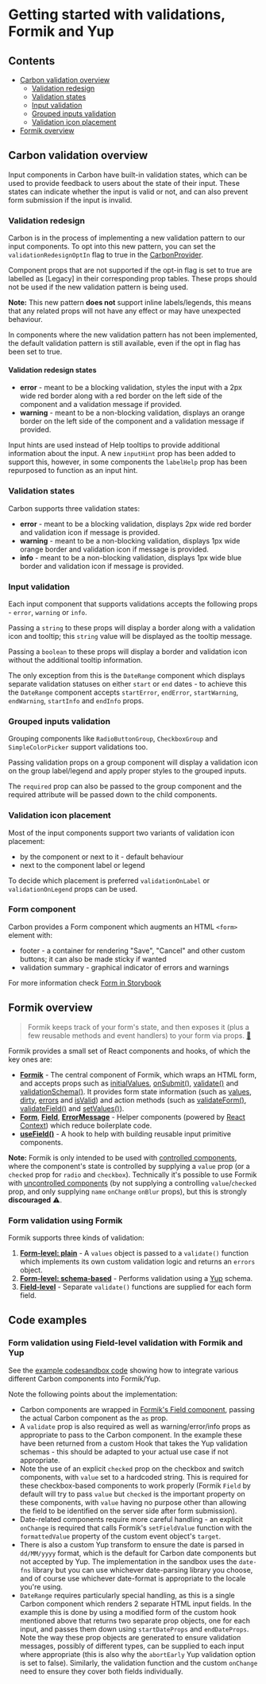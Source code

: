 

<Meta title="Documentation/Validations" />

# Getting started with validations, Formik and Yup

## Contents

- [Carbon validation overview](#carbon-validation-overview)
  - [Validation redesign](#validation-redesign)
  - [Validation states](#validation-states)
  - [Input validation](#input-validation)
  - [Grouped inputs validation](#grouped-inputs-validation)
  - [Validation icon placement](#validation-icon-placement)
- [Formik overview](#formik-overview)

## Carbon validation overview

Input components in Carbon have built-in validation states, which can be used to provide feedback to users about the state of their input. 
These states can indicate whether the input is valid or not, and can also prevent form submission if the input is invalid.

### Validation redesign

Carbon is in the process of implementing a new validation pattern to our input components. To opt into this new pattern, you can set the 
`validationRedesignOptIn` flag to true in the [CarbonProvider](https://carbon.sage.com/?path=/docs/carbon-provider--docs).

Component props that are not supported if the opt-in flag is set to true are labelled as [Legacy] in their corresponding prop tables. 
These props should not be used if the new validation pattern is being used.

**Note:** This new pattern **does not** support inline labels/legends, this means that any related props will not have any effect or may have unexpected behaviour. 

In components where the new validation pattern has not been implemented, the default validation pattern is still available, even if the opt in flag has been set to true.

#### Validation redesign states

- **error** - meant to be a blocking validation, styles the input with a 2px wide red border along with a red border on the left side of the component and a validation message if provided.
- **warning** - meant to be a non-blocking validation, displays an orange border on the left side of the component and a validation message if provided.

Input hints are used instead of Help tooltips to provide additional information about the input. A new `inputHint` prop has been added to support this, however, 
in some components the `labelHelp` prop has been repurposed to function as an input hint. 

<Canvas of={ValidationsStories.ValidationRedesign} />

### Validation states

Carbon supports three validation states:

- **error** - meant to be a blocking validation, displays 2px wide red border and validation icon if message is provided.
- **warning** - meant to be a non-blocking validation, displays 1px wide orange border and validation icon if message is provided.
- **info** - meant to be a non-blocking validation, displays 1px wide blue border and validation icon if message is provided.

### Input validation

Each input component that supports validations accepts the following props - `error`, `warning` or `info`.

Passing a `string` to these props will display a border along with a validation icon and tooltip; this `string` value will be displayed as the tooltip message.

<Canvas of={ValidationsStories.StringValidation} />

Passing a `boolean` to these props will display a border and validation icon without the additional tooltip information.

<Canvas of={ValidationsStories.BooleanValidation} />

The only exception from this is the `DateRange` component which displays separate validation statuses on either `start` or `end` dates - 
to achieve this the `DateRange` component accepts `startError`, `endError`, `startWarning`, `endWarning`, `startInfo` and `endInfo` props.

<Canvas of={ValidationsStories.DateRangeValidation} />

### Grouped inputs validation

Grouping components like `RadioButtonGroup`, `CheckboxGroup` and `SimpleColorPicker` support validations too.

<Canvas of={ValidationsStories.GroupedInputValidation} />

Passing validation props on a group component will display a validation icon on the group label/legend and apply proper styles to the grouped inputs.

<Canvas of={ValidationsStories.GroupedLegendValidation} />

The `required` prop can also be passed to the group component and the required attribute will be passed down to the child components.

<Canvas of={ValidationsStories.GroupedRequired} />

### Validation icon placement

Most of the input components support two variants of validation icon placement:

- by the component or next to it - default behaviour
- next to the component label or legend

To decide which placement is preferred `validationOnLabel` or `validationOnLegend` props can be used.

### Form component

Carbon provides a Form component which augments an HTML `<form>` element with:

- footer - a container for rendering "Save", "Cancel" and other custom buttons; it can also be made sticky if wanted
- validation summary - graphical indicator of errors and warnings

For more information check [Form in Storybook](https://carbon.sage.com/?path=/docs/form)

## Formik overview

> Formik keeps track of your form's state, and then exposes it (plus a few reusable methods and event handlers) to your
> form via props. [🔗](https://jaredpalmer.com/formik/docs/overview#the-gist)

Formik provides a small set of React components and hooks, of which the key ones are:

- [**Formik**](https://jaredpalmer.com/formik/docs/api/formik) - The central component of Formik, which wraps an
  HTML form, and accepts props such as
  [initialValues](https://jaredpalmer.com/formik/docs/api/formik#initialvalues-values),
  [onSubmit()](https://jaredpalmer.com/formik/docs/api/formik#onsubmit-values-values-formikbag-formikbag-void),
  [validate()](https://jaredpalmer.com/formik/docs/api/formik#validate-values-values-formikerrors-values-promise-any)
  and [validationSchema()](https://jaredpalmer.com/formik/docs/api/formik#validationschema-schema-schema). It
  provides form state information (such as
  [values](https://jaredpalmer.com/formik/docs/api/formik#values-field-string-any),
  [dirty](https://jaredpalmer.com/formik/docs/api/formik#dirty-boolean),
  [errors](https://jaredpalmer.com/formik/docs/api/formik#errors-field-string-string) and
  [isValid](https://jaredpalmer.com/formik/docs/api/formik#isvalid-boolean)) and action methods (such as
  [validateForm()](https://jaredpalmer.com/formik/docs/api/formik#validateform-values-any-promise-formikerrors-values),
  [validateField()](https://jaredpalmer.com/formik/docs/api/formik#validatefield-field-string-void) and
  [setValues()](https://jaredpalmer.com/formik/docs/api/formik#setvalues-fields-field-string-any-void)).
- [**Form**](https://jaredpalmer.com/formik/docs/api/form),
  [**Field**](https://jaredpalmer.com/formik/docs/api/field),
  [**ErrorMessage**](https://jaredpalmer.com/formik/docs/api/errormessage) - Helper components (powered by
  [React Context](https://reactjs.org/docs/context.html)) which reduce boilerplate code.
- [**useField()**](https://jaredpalmer.com/formik/docs/api/useField) - A hook to help with building reusable input
  primitive components.

**Note:** Formik is only intended to be used with
[controlled components](https://reactjs.org/docs/forms.html#controlled-components), where the component's state is
controlled by supplying a `value` prop (or a `checked` prop for `radio` and `checkbox`). Technically it's possible to
use Formik with [uncontrolled components](https://reactjs.org/docs/uncontrolled-components.html) (by not supplying a
controlling `value`/`checked` prop, and only supplying `name` `onChange` `onBlur` props), but this is strongly
**discouraged** ⚠️.

### Form validation using Formik

Formik supports three kinds of validation:

1. [**Form-level: plain**](https://jaredpalmer.com/formik/docs/guides/validation#validate) - A `values` object is
   passed to a `validate()` function which implements its own custom validation logic and returns an `errors` object.
2. [**Form-level: schema-based**](https://jaredpalmer.com/formik/docs/guides/validation#validationschema) - Performs
   validation using a [Yup](https://github.com/jquense/yup) schema.
3. [**Field-level**](https://jaredpalmer.com/formik/docs/guides/validation#field-level-validation) - Separate
   `validate()` functions are supplied for each form field.

## Code examples

### Form validation using Field-level validation with Formik and Yup

See the [example codesandbox code](https://codesandbox.io/s/carbon-with-formik-new-example-2cqdxm?file=/src/App.tsx) showing how to
integrate various different Carbon components into Formik/Yup.

Note the following points about the implementation:

- Carbon components are wrapped in [Formik's Field component](https://formik.org/docs/api/field), passing the actual Carbon component as the `as` prop.
- A `validate` prop is also required as well as warning/error/info props as appropriate to pass to the Carbon component. In the example these have been
  returned from a custom Hook that takes the Yup validation schemas - this should be adapted to your actual use case if not appropriate.
- Note the use of an explicit `checked` prop on the checkbox and switch components, with `value` set to a hardcoded string. This is required for these
  checkbox-based components to work properly (Formik `Field` by default will try to pass `value` but `checked` is the important property on these components,
  with `value` having no purpose other than allowing the field to be identified on the server side after form submission).
- Date-related components require more careful handling - an explicit `onChange` is required that calls Formik's `setFieldValue` function with the
  `formattedValue` property of the custom event object's `target`.
- There is also a custom Yup transform to ensure the date is parsed in `dd/MM/yyyy` format, which is the default for Carbon date components but not accepted
  by Yup. The implementation in the sandbox uses the `date-fns` library but you can use whichever date-parsing library you choose, and of course use whichever
  date-format is appropriate to the locale you're using.
- `DateRange` requires particularly special handling, as this is a single Carbon component which renders 2 separate HTML input fields. In the example
  this is done by using a modified form of the custom hook mentioned above that returns two separate prop objects, one for each input, and passes them
  down using `startDateProps` and `endDateProps`. Note the way these prop objects are generated to ensure validation messages, possibly of different types,
  can be supplied to each input where appropriate (this is also why the `abortEarly` Yup validation option is set to false).
  Similarly, the validation function and the custom `onChange` need to ensure they cover both fields individually.
